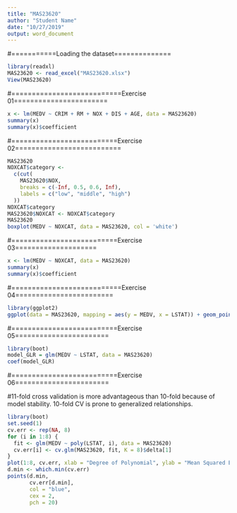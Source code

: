 ```yaml
---
title: "MAS23620"
author: "Student Name"
date: "10/27/2019"
output: word_document
---
```



#===========Loading the dataset==============
```r
library(readxl)
MAS23620 <- read_excel("MAS23620.xlsx")
View(MAS23620)
```

#===========================Exercise 01=======================
```r
x <- lm(MEDV ~ CRIM + RM + NOX + DIS + AGE, data = MAS23620)
summary(x)
summary(x)$coefficient
```

#==========================Exercise 02==========================
```r
MAS23620
NOXCAT$category <-
  c(cut(
    MAS23620$NOX,
    breaks = c(-Inf, 0.5, 0.6, Inf),
    labels = c("low", "middle", "high")
  ))
NOXCAT$category
MAS23620$NOXCAT <- NOXCAT$category
MAS23620
boxplot(MEDV ~ NOXCAT, data = MAS23620, col = 'white')
```

#==========================Exercise 03====================
```r
x <- lm(MEDV ~ NOXCAT, data = MAS23620)
summary(x)
summary(x)$coefficient
```


#===========================Exercise 04========================
```r
library(ggplot2)
ggplot(data = MAS23620, mapping = aes(y = MEDV, x = LSTAT)) + geom_point()

```

#==========================Exercise 05=======================
```r
library(boot)
model_GLR = glm(MEDV ~ LSTAT, data = MAS23620)
coef(model_GLR)
```

#==========================Exercise 06=======================

#11-fold cross validation is more advantageous than 10-fold because of model stability. 10-fold CV is prone to generalized relationships.
```r
library(boot)
set.seed(1)
cv.err <- rep(NA, 8)
for (i in 1:8) {
  fit <- glm(MEDV ~ poly(LSTAT, i), data = MAS23620)
  cv.err[i] <- cv.glm(MAS23620, fit, K = 8)$delta[1]
}
plot(1:8, cv.err, xlab = "Degree of Polynomial", ylab = "Mean Squared Error")
d.min <- which.min(cv.err)
points(d.min,
       cv.err[d.min],
       col = "blue",
       cex = 2,
       pch = 20)

```






